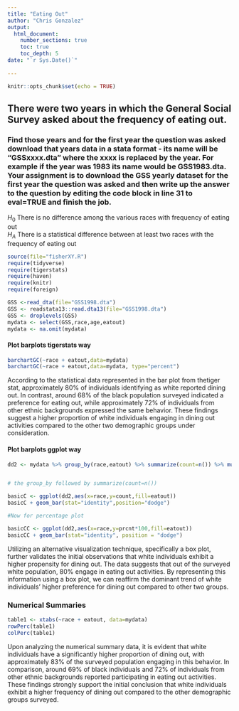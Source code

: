 ```yaml
---
title: "Eating Out"
author: "Chris Gonzalez"
output: 
  html_document:
    number_sections: true
    toc: true
    toc_depth: 5
date: "`r Sys.Date()`"    
    
---
```


```r
knitr::opts_chunk$set(echo = TRUE)
```

## There were two years in which the General Social Survey asked about the frequency of eating out.
### Find those years and for the first year the question was asked download that years data in a stata format - its name will be "GSSxxxx.dta" where the xxxx is replaced by the year.  For example if the year was 1983 its name would be GSS1983.dta. Your assignment is to download the GSS yearly dataset for the first year the question was asked and then  write up the answer to the question by editing the  code block in line 31 to eval=TRUE and finish the job. 

$H_0$ There is no difference among the various races with frequency of eating out  
$H_A$ There is a statistical difference between at least two races with the frequency of eating out  


```r
source(file="fisherXY.R")
require(tidyverse)
require(tigerstats)
require(haven)
require(knitr)
require(foreign)
```
```r
GSS <-read_dta(file="GSS1998.dta")
GSS <- readstata13::read.dta13(file="GSS1998.dta")
GSS <- droplevels(GSS)
mydata <- select(GSS,race,age,eatout)
mydata <- na.omit(mydata)
```




#### Plot barplots tigerstats way
```r
barchartGC(~race + eatout,data=mydata)
barchartGC(~race + eatout,data=mydata, type="percent")

```

According to the statistical data represented in the bar plot from thetiger stat, approximately 80% of individuals identifying as white reported dining out. In contrast, around 68% of the black population surveyed indicated a preference for eating out, while approximately 72% of individuals from other ethnic backgrounds expressed the same behavior. These findings suggest a higher proportion of white individuals engaging in dining out activities compared to the other two demographic groups under consideration.




#### Plot barplots ggplot way

```r
dd2 <- mydata %>% group_by(race,eatout) %>% summarize(count=n()) %>% mutate(prcnt=count/sum(count))


# the group_by followed by summarize(count=n())

basicC <- ggplot(dd2,aes(x=race,y=count,fill=eatout))
basicC + geom_bar(stat="identity",position="dodge")

#Now for percentage plot

basicCC <- ggplot(dd2,aes(x=race,y=prcnt*100,fill=eatout)) 
basicCC + geom_bar(stat="identity", position = "dodge")
```

Utilizing an alternative visualization technique, specifically a box plot, further validates the initial observations that white individuals exhibit a higher propensity for dining out. The data suggests that out of the surveyed white population, 80% engage in eating out activities. By representing this information using a box plot, we can reaffirm the dominant trend of white individuals' higher preference for dining out compared to other two groups.


### Numerical Summaries   

```r
table1 <- xtabs(~race + eatout, data=mydata)
rowPerc(table1)
colPerc(table1)
```

Upon analyzing the numerical summary data, it is evident that white individuals have a significantly higher proportion of dining out, with approximately 83% of the surveyed population engaging in this behavior. In comparison, around 69% of black individuals and 72% of individuals from other ethnic backgrounds reported participating in eating out activities. These findings strongly support the initial conclusion that white individuals exhibit a higher frequency of dining out compared to the other demographic groups surveyed.




